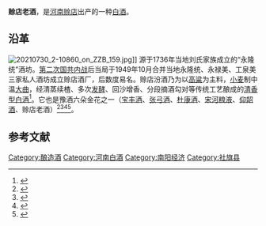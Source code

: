 {{中国非物质文化遗产 
| 级别 = 省
|名称 = 赊店老酒酿造技艺
|子项 = 
|图片 = 
|申报地区或单位 = [[社旗县|社旗县]]
|序号 = 77
|编号项目 = Ⅷ-68
|登录时间 = 2011年
|备注 = 第三批省级非遗项目
|分类 = 传统技艺
|省区市 = 河南省
}}
'''赊店老酒'''，是[[河南|河南]][[赊店|赊店]]出产的一种[[中国烧酒|白酒]]。

== 沿革 ==
[[File:20210730_2-10860_on_ZZB_159.jpg|thumb]]]]
源于1736年当地刘氏家族成立的“永隆统”酒坊。[[第二次国共内战|第二次国共内战]]后当局于1949年10月合并当地永隆统、永禄美、工泉美三家私人酒坊成立赊店酒厂，后数度易名。赊店汾酒乃为以[[高粱|高粱]]为主料，[[小麦|小麦]]制中温[[大曲|大曲]]，经清蒸续楂、多次[[发酵|发酵]]、回沙增香、分段摘酒勾对等传统工艺酿成的[[清香型白酒|清香型白酒]]<ref name=l1>{{cite web|url=http://sqx.rootinhenan.com/rootinhenan/html/2013/4/10182.htm |title=漫谈赊店酒文化史|language=Zh-hans|date=2013年月日}}</ref>。它也是豫酒六朵金花之一（[[宝丰酒|宝丰酒]]、[[张弓酒|张弓酒]]、[[杜康酒|杜康酒]]、[[宋河粮液|宋河粮液]]、[[仰韶酒|仰韶酒]]、赊店老酒）<ref>{{Cite book|title=我看年份酒的未来|last=尹满华|publisher=北京：华夏出版社|year=2018.10|isbn=978-7-5080-9574-5|pages=18}}</ref><ref>{{cite news|title=“探寻赊店老酒品质标杆背后的故事”之二：匠心为本，匠人匠艺缔造传世佳酿！|url=https://www.henandaily.cn/content/2021/0309/285045.html|publisher=河南日報|author=申明贵|date=2021-03-09|accessdate=2021-10-11|archive-date=2021-10-11|archive-url=https://web.archive.org/web/20211011023757/https://www.henandaily.cn/content/2021/0309/285045.html|dead-url=no}}</ref><ref>{{cite news|title=“探寻赊店老酒品质标杆背后的故事”之三：以文化品，美美与共，赊店老酒文化助力品质提升纪实！|url=https://www.henandaily.cn/content/2021/0317/286458.html|publisher=河南日報|author=申明贵|date=2021-03-17|accessdate=2021-10-11|archive-date=2021-10-11|archive-url=https://web.archive.org/web/20211011023759/https://www.henandaily.cn/content/2021/0317/286458.html|dead-url=no}}</ref><ref>{{cite news|title=“探寻赊店老酒品质标杆背后的故事”之四：匠心为本 自然精酿 打造“中原浓香品质典范”|url=https://www.henandaily.cn/content/2021/0402/289137.html|publisher=河南日報|author=申明贵|date=2021-04-02|accessdate=2021-10-11|archive-date=2021-10-11|archive-url=https://web.archive.org/web/20211011023756/https://www.henandaily.cn/content/2021/0402/289137.html|dead-url=no}}</ref>。

==参考文献==
{{reflist}}
{{饮料小作品}}
{{中華酒文化}}

[[Category:酿造酒|Category:酿造酒]]
[[Category:河南白酒|Category:河南白酒]]
[[Category:南阳经济|Category:南阳经济]]
[[Category:社旗县|Category:社旗县]]